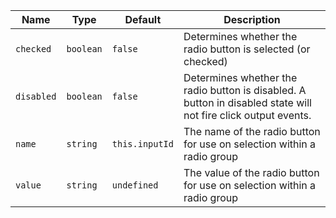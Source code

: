 
  | Name | Type | Default | Description |
| --- | --- | --- | --- |
| `checked` | `boolean` | `false` | Determines whether the radio button is selected (or checked) |
| `disabled` | `boolean` | `false` | Determines whether the radio button is disabled. A button in disabled state will not fire click output events. |
| `name` | `string` | `this.inputId` | The name of the radio button for use on selection within a radio group |
| `value` | `string` | `undefined` | The value of the radio button for use on selection within a radio group |

